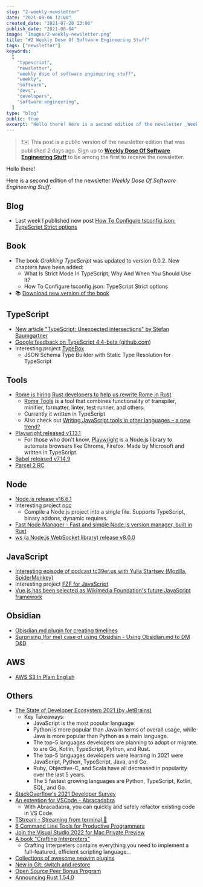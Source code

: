 ```yaml
---
slug: "2-weekly-newsletter"
date: "2021-08-06 12:00"
created_date: "2021-07-28 13:06"
publish_date: "2021-08-04"
image: "Images/2-weekly-newsletter.png"
title: "#2 Weekly Dose Of Software Engineering Stuff"
tags: ["newsletter"]
keywords:
  [
    "typescript",
    "newsletter",
    "weekly dose of software engineering stuff",
    "weekly",
    "software",
    "devs",
    "developers",
    "software engineering",
  ]
type: "blog"
public: true
excerpt: "Hello there! Here is a second edition of the newsletter _Weekly Dose Of Software Engineering Stuff_."
---
```



> ❗️✉️ This post is a public version of the newsletter edition that was published 2 days ago. Sign up to [**Weekly Dose Of Software Engineering Stuff**](https://byteski.net/newsletter) to be among the first to receive the newsletter.

<SubscribingBlock convertkitEndpoint={props.convertkitEndpoint} />

Hello there!

Here is a second edition of the newsletter _Weekly Dose Of Software Engineering Stuff_.

## Blog

- Last week I published new post [How To Configure tsconfig.json: TypeScript Strict options](https://byteski.net/blog/article/how-to-configure-tsconfigjson-typescript-strict-options)

## Book

- The book _Grokking TypeScript_ was updated to version 0.0.2. New chapters have been added:
  - What Is Strict Mode In TypeScript, Why And When You Should Use It?
  - How To Configure tsconfig.json: TypeScript Strict options
- 📚 [Download new version of the book](https://www.dropbox.com/s/asnlmqzqwn1nqio/grokking-typescript-v002.pdf?dl=0)

## TypeScript

- [New article "TypeScript: Unexpected intersections" by Stefan Baumgartner](https://fettblog.eu/typescript-unexpected-intersections/)
- [Google feedback on TypeScript 4.4-beta (github.com)](https://github.com/microsoft/TypeScript/issues/45047)
- Interesting project [TypeBox](https://github.com/sinclairzx81/typebox)
  - JSON Schema Type Builder with Static Type Resolution for TypeScript

## Tools

- [Rome is hiring Rust developers to help us rewrite Rome in Rust](https://twitter.com/rometools/status/1422616144763097091)
  - [Rome Tools](https://rome.tools) is a tool that combines functionality of transpiler, minifier, formatter, linter, test runner, and others.
  - Currently it written in TypeScript
  - Also check out [Writing JavaScript tools in other languages – a new trend?](https://2ality.com/2020/10/js-plus-other-languages.html)
- [Playwright released v1.13.1](https://github.com/microsoft/playwright/releases/tag/v1.13.1)
  - For those who don't know, [Playwright](https://playwright.dev/) is a Node.js library to automate browsers like Chrome, Firefox. Made by Microsoft and written in TypeScript.
- [Babel released v7.14.9](https://github.com/babel/babel/releases/tag/v7.14.9)
- [Parcel 2 RC](https://v2.parceljs.org/blog/rc0/)

## Node

- [Node.js release v16.6.1](https://github.com/nodejs/node/releases/tag/v16.6.1)
- Interesting project [ncc](https://github.com/vercel/ncc)
  - Compile a Node.js project into a single file. Supports TypeScript, binary addons, dynamic requires.
- [Fast Node Manager - Fast and simple Node.js version manager, built in Rust](https://github.com/Schniz/fnm)
- [ws (a Node.js WebSocket library) release v8.0.0](https://github.com/websockets/ws/releases/tag/8.0.0)

## JavaScript

- [Interesting episode of podcast tc39er.us with Yulia Startsev (Mozilla, SpiderMonkey)](https://tc39er.us/posts/episode-15-yulia-startsev/)
- Interesting project [FZF for JavaScript](https://github.com/ajitid/fzf-for-js)
- [Vue.js has been selected as Wikimedia Foundation's future JavaScript framework](https://lists.wikimedia.org/hyperkitty/list/wikitech-l@lists.wikimedia.org/thread/SOZREBYR36PUNFZXMIUBVAIOQI4N7PDU/)

## Obsidian

- [Obisdian.md plugin for creating timelines](https://github.com/George-debug/obsidian-timeline)
- [Surprising (for me) case of using Obsidian - Using Obsidian.md to DM D&D](https://www.youtube.com/watch?v=tdDFlSJtUIU)

## AWS

- [AWS S3 In Plain English](https://expeditedsecurity.com/aws-in-plain-english/s3/)

## Others

- [The State of Developer Ecosystem 2021 (by JetBrains)](https://www.jetbrains.com/lp/devecosystem-2021/)
  - Key Takeaways:
    - JavaScript is the most popular language
    - Python is more popular than Java in terms of overall usage, while Java is more popular than Python as a main language.
    - The top-5 languages developers are planning to adopt or migrate to are Go, Kotlin, TypeScript, Python, and Rust.
    - The top-5 languages developers were learning in 2021 were JavaScript, Python, TypeScript, Java, and Go.
    - Ruby, Objective-C, and Scala have all decreased in popularity over the last 5 years.
    - The 5 fastest growing languages are Python, TypeScript, Kotlin, SQL, and Go.
- [StackOverflow's 2021 Developer Survey](https://insights.stackoverflow.com/survey/2021)
- [An extention for VSCode - Abracadabra](https://marketplace.visualstudio.com/items?itemName=nicoespeon.abracadabra#abracadabra)
  - With Abracadabra, you can quickly and safely refactor existing code in VS Code.
- [TStream - Streaming from terminal 🤯 ](https://github.com/qnkhuat/tstream)
- [6 Command Line Tools for Productive Programmers](https://earthly.dev/blog/command-line-tools/)
- [Join the Visual Studio 2022 for Mac Private Preview](https://devblogs.microsoft.com/visualstudio/join-the-visual-studio-2022-for-mac-private-preview/)
- [A book "Crafting Interpreters"](http://craftinginterpreters.com/)
  - Crafting Interpreters contains everything you need to implement a full-featured, efficient scripting language...
- [Collections of awesome neovim plugins](https://github.com/rockerBOO/awesome-neovim)
- [New in Git: switch and restore](https://www.banterly.net/2021/07/31/new-in-git-switch-and-restore/)
- [Open Source Peer Bonus Program](https://opensource.google/docs/growing/peer-bonus/)
- [Announcing Rust 1.54.0](https://blog.rust-lang.org/2021/07/29/Rust-1.54.0.html)
